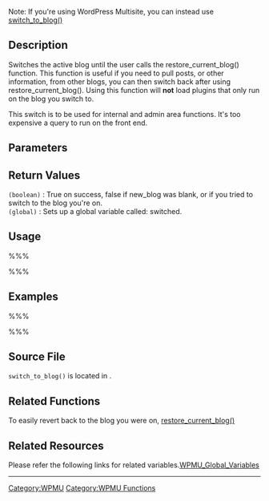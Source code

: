 Note: If you're using WordPress Multisite, you can instead use [[Function Reference/switch_to_blog|switch_to_blog()]]
== Description ==
Switches the active blog until the user calls the restore_current_blog() function. This function is useful if you need to pull posts, or other information, from other blogs, you can then switch back after using restore_current_blog(). Using this function will <strong>not</strong> load plugins that only run on the blog you switch to.

This switch is to be used for internal and admin area functions. It's too expensive a query to run on the front end.

== Parameters ==

{{Parameter|$new_blog|integer|The id of the blog you want to switch to.}}

== Return Values ==
; <tt>(boolean)</tt> : True on success, false if new_blog was blank, or if you tried to switch to the blog you're on.
; <tt>(global)</tt> : Sets up a global variable called: switched.

== Usage ==

%%%<?php switch_to_blog($new_blog) ?>%%%

== Examples ==

%%%<?php
    /* 
       for global variables, since it is being changed or updated from time to time,
       please refer to Related Resources for more information
    */
    global $switched;
    switch_to_blog(7);
    echo 'You switched from blog ' . $switched . ' to 7';
    restore_current_blog();
    echo 'You switched back.';
?>%%%

== Source File ==

<tt>switch_to_blog()</tt> is located in {{Trac|/wp-includes/ms-blogs.php}}.

== Related Functions ==

To easily revert back to the blog you were on, [[WPMU Functions/restore_current_blog|restore_current_blog()]]

== Related Resources ==

Please refer the following links for related variables.[[WPMU_Global_Variables|WPMU_Global_Variables]]

----

[[Category:WPMU]]
[[Category:WPMU Functions]]